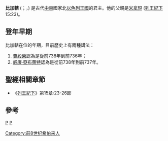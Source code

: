 {{unreferenced|time=2017-07-23T09:38:14+00:00}}
'''比加轄''' ({{lang-he| פקחיה}}；{{lang|en|Pekahiah}}，{{bd||？|前736年|catIdx=比加轄}}) 是古代[[中東|中東]]國家北[[以色列王國|以色列王國]]的君主。他的父親是[[米拿現|米拿現]] ([[列王紀下|列王紀下]]15:23)。

== 登年早期 ==

比加轄在位的年期，目前歷史上有兩種講法：
# [[費毅榮|費毅榮]]認為是從前738年到前736年；
# [[威廉·亞布萊特|威廉·亞布萊特]]認為是從前738年到前737年。

== 聖經相關章節 ==
* 《[[列王紀下|列王紀下]]》第15章:23-26節

== 參考 ==
<references />

{{leader|父[[米拿現|米拿現]]|[[以色列王國|以色列國王]]|[[比加|比加]]}}

{{古以色列国王}}

{{People in the Bible-stub}}

[[category:聖經人物|P]]
[[category:以色列君王|P]]
[[Category:前8世纪希伯来人|Category:前8世纪希伯来人]]